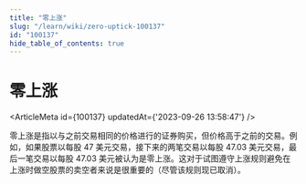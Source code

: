 ```yaml
---
title: "零上涨"
slug: "/learn/wiki/zero-uptick-100137"
id: "100137"
hide_table_of_contents: true
---
```



# 零上涨

<ArticleMeta id={100137} updatedAt={'2023-09-26 13:58:47'} />
<div className='border-solid border-b border-t-0 my-4 border-[var(--ifm-color-gray-300)]' />

零上涨是指以与之前交易相同的价格进行的证券购买，但价格高于之前的交易。例如，如果股票以每股 47 美元交易，接下来的两笔交易以每股 47.03 美元交易，最后一笔交易以每股 47.03 美元被认为是零上涨。这对于试图遵守上涨规则避免在上涨时做空股票的卖空者来说是很重要的（尽管该规则现已取消）。
